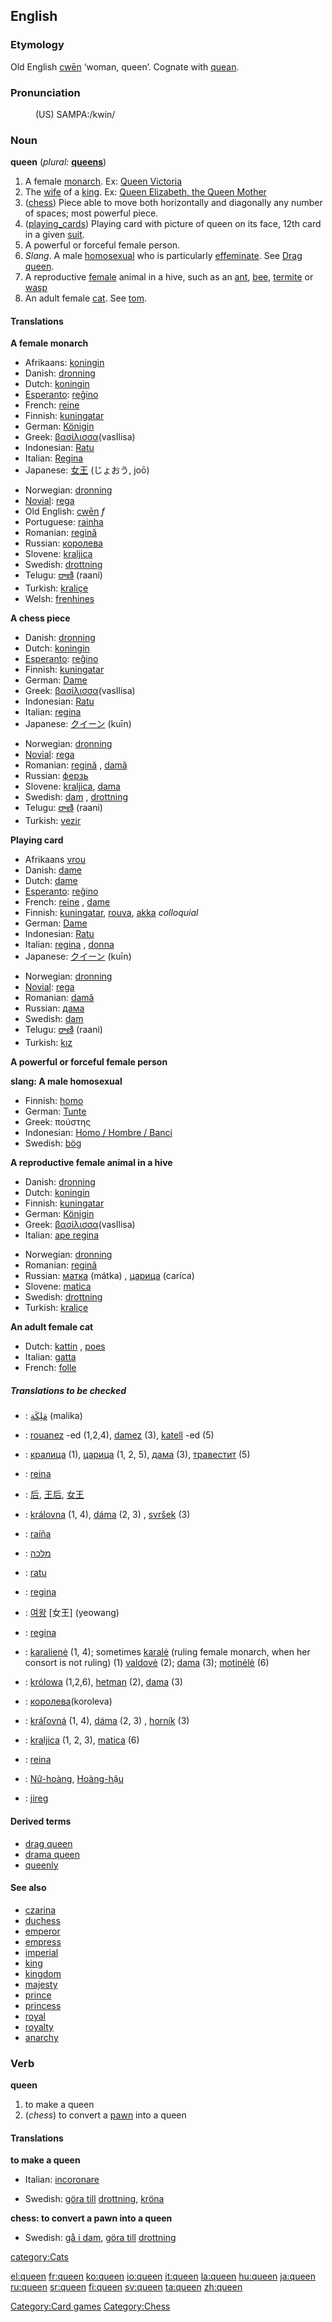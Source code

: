==English==

===Etymology===
Old English [[cwēn]] ‘woman, queen’.  Cognate with [[quean]].

===Pronunciation===
:(US) SAMPA:/kwin/

===Noun===
'''queen'''  (''plural:'' '''[[queen]]s''')

# A female [[monarch]]. Ex: [[:w:Queen Victoria|Queen Victoria]]
# The [[wife]] of a [[king]]. Ex: [[:w:Queen Elizabeth, the Queen Mother|Queen Elizabeth, the Queen Mother]]
# ([[chess]]) Piece able to move both horizontally and diagonally any number of spaces; most powerful piece.
# ([[playing_cards]]) Playing card with picture of queen on its face, 12th card in a given [[suit]].
# A powerful or forceful female person.
# ''Slang''. A male [[homosexual]] who is particularly [[effeminate]]. See [[Drag queen]].
# A reproductive [[female]] animal in a hive, such as an [[ant]], [[bee]], [[termite]] or [[wasp]]
# An adult female [[cat]]. See [[tom]].

====Translations====
'''A female monarch'''
{{top}}
*Afrikaans: [[koningin]]
*Danish: [[dronning]] {{c}}
*Dutch: [[koningin]] {{f}}
*[[Esperanto]]: [[reĝino]]
*French: [[reine]] {{f}}
*Finnish: [[kuningatar]]
*German: [[Königin]] {{f}}
*Greek: [[βασίλισσα]](vasIlisa){{f}} 
*Indonesian: [[Ratu]]
*Italian: [[Regina]]  {{f}}
*Japanese: [[女王]] (じょおう, joō)
{{mid}}
*Norwegian: [[dronning]] {{f}}
*[[Novial]]: [[rega]]
*Old English: [[cwen|cwēn]] ''f''
*Portuguese: [[rainha]] {{f}}
*Romanian: [[regină]] {{f}}
*Russian: [[королева]] {{f}}
*Slovene: [[kraljica]]
*Swedish: [[drottning]] {{c}}
*Telugu: [[రాణి]] (raani)
*Turkish: [[kraliçe]]
*Welsh: [[frenhines]]
{{bottom}}

'''A chess piece'''
{{top}}
*Danish: [[dronning]] {{c}}
*Dutch: [[koningin]]
*[[Esperanto]]: [[reĝino]]
*Finnish: [[kuningatar]]
*German: [[Dame]] {{f}}
*Greek: [[βασίλισσα]](vasIlisa){{f}}
*Indonesian: [[Ratu]]
*Italian: [[regina]]  {{f}}
*Japanese: [[クイーン]] (kuīn)
{{mid}}
*Norwegian: [[dronning]]
*[[Novial]]: [[rega]]
*Romanian: [[regină]] {{f}}, [[damă]] {{f}}
*Russian: [[ферзь]] {{m}}
*Slovene: [[kraljica]], [[dama]] 
*Swedish: [[dam]] {{c}}, [[drottning]] {{c}}
*Telugu: [[రాణి]] (raani)
*Turkish: [[vezir]]
{{bottom}}

'''Playing card'''
{{top}}
*Afrikaans [[vrou]]
*Danish: [[dame]] {{c}}
*Dutch: [[dame]] {{f}}
*[[Esperanto]]: [[reĝino]]
*French: [[reine]] {{f}}, [[dame]]
*Finnish: [[kuningatar]], [[rouva]], [[akka]] ''colloquial''
*German: [[Dame]] {{f}}
*Indonesian: [[Ratu]]
*Italian: [[regina]]  {{f}}, [[donna]] {{f}}
*Japanese: [[クイーン]] (kuīn)
{{mid}}
*Norwegian: [[dronning]]
*[[Novial]]: [[rega]]
*Romanian: [[damă]] {{f}}
*Russian: [[дама]] {{f}}
*Swedish: [[dam]] {{c}}
*Telugu: [[రాణి]] (raani)
*Turkish: [[kız]]
{{bottom}}

'''A powerful or forceful female person'''
{{top}}
{{mid}}
{{bottom}}

'''slang: A male homosexual'''
{{top}}
*Finnish: [[homo]]
*German: [[Tunte]] {{f}}
*Greek: πούστης {{m}}
*Indonesian: [[Homo / Hombre / Banci]]
*Swedish: [[bög]]
{{mid}}
{{bottom}}

'''A reproductive female animal in a hive'''
{{top}}
*Danish: [[dronning]] {{c}}
*Dutch: [[koningin]]
*Finnish: [[kuningatar]]
*German: [[Königin]] {{f}}
*Greek: [[βασίλισσα]](vasIlisa){{f}}
*Italian: [[ape regina]]  {{f}}
{{mid}}
*Norwegian: [[dronning]]
*Romanian: [[regină]] {{f}}
*Russian: [[матка]] (mátka) {{f}}, [[царица]] (caríca) {{f}}
*Slovene: [[matica]]
*Swedish: [[drottning]] {{c}}
*Turkish: [[kraliçe]]
{{bottom}}

'''An adult female cat'''
{{top}}
*Dutch: [[kattin]] {{f}}, [[poes]] {{f}}
*Italian: [[gatta]]  {{f}}
*French: [[folle]] {{f}}
{{mid}}
{{bottom}}

=====Translations to be checked=====
{{checktrans}}

*{{ttbc|Arabic}}: [[ملكة|مَلِكَة]] (malika)
*{{ttbc|Breton}}: [[rouanez]] {{f}} -ed {{p}} (1,2,4), [[damez]] {{f}} (3), [[katell]] {{f}} -ed {{p}} (5)
*{{ttbc|Bulgarian}}: [[кралица]] {{f}} (1), [[царица]] {{f}} (1, 2, 5), [[дама]] {{f}} (3), [[травестит]]  (5)
*{{ttbc|Catalan}}: [[reina]] {{f}}
*{{ttbc|Chinese}}: [[后]], [[王后]], [[女王]]
*{{ttbc|Czech}}: [[královna]] (1, 4), [[dáma]] (2, 3) {{f}}, [[svršek]] (3)  {{m}}
*{{ttbc|Galician}}: [[raíña]] {{f}}
*{{ttbc|Hebrew}}: [[מלכה]] {{f}}
*{{ttbc|Indonesian}}: [[ratu]]
*{{ttbc|Interlingua}}: [[regina]]
*{{ttbc|Korean}}: [[여왕]] [女王] (yeowang)
*{{ttbc|Latin}}: [[regina]] {{f}}
*{{ttbc|Lithuanian}}: [[karalienė]] {{f}} (1, 4); sometimes [[karalė]] {{f}} (ruling female monarch, when her consort is not ruling) (1) [[valdovė]] {{f}} (2); [[dama]] {{f}} (3); [[motinėlė]] {{f}} (6)
*{{ttbc|Polish}}: [[królowa]] {{f}} (1,2,6), [[hetman]] {{m}} (2), [[dama]] {{f}} (3)
*{{ttbc|Russian}}: [[королева]](koroleva)
*{{ttbc|Slovak}}: [[kráľovná]] (1, 4), [[dáma]] (2, 3) {{f}}, [[horník]] (3)  {{m}}
*{{ttbc|Slovene}}: [[kraljica]] {{f}} (1, 2, 3), [[matica]] {{f}} (6)
*{{ttbc|Spanish}}: [[reina]] {{f}}
*{{ttbc|Vietnamese}}: [[Nữ-hoàng]], [[Hoàng-hậu]]  
*{{ttbc|Volapük}}: [[jireg]]

====Derived terms====
*[[drag queen]]
*[[drama queen]]
*[[queenly]]

====See also====
*[[czarina]]
*[[duchess]]
*[[emperor]]
*[[empress]]
*[[imperial]]
*[[king]]
*[[kingdom]]
*[[majesty]]
*[[prince]]
*[[princess]]
*[[royal]]
*[[royalty]]
*[[anarchy]]

===Verb===
'''queen'''
# to make a queen
# (''chess'') to convert a [[pawn]] into a queen

====Translations====
'''to make a queen'''
{{top}}
*Italian: [[incoronare]]
{{mid}}
*Swedish: [[göra till]] [[drottning]], [[kröna]]
{{bottom}}

'''chess: to convert a pawn into a queen'''
{{top}}
{{mid}}
*Swedish: [[gå i dam]], [[göra till]] [[drottning]]
{{bottom}}

[[category:Cats]]
[[Category:Card games]]
[[Category:Chess]]

[[el:queen]]
[[fr:queen]]
[[ko:queen]]
[[io:queen]]
[[it:queen]]
[[la:queen]]
[[hu:queen]]
[[ja:queen]]
[[ru:queen]]
[[sr:queen]]
[[fi:queen]]
[[sv:queen]]
[[ta:queen]]
[[zh:queen]]